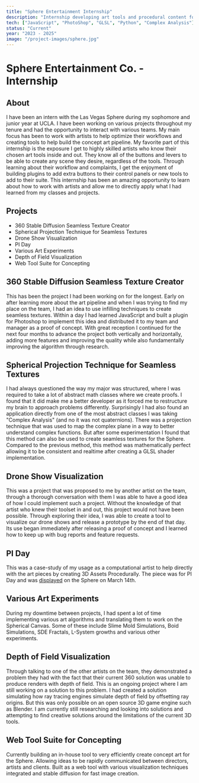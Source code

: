 ```yaml
---
title: "Sphere Entertainment Internship"
description: "Internship developing art tools and procedural content for the Las Vegas Sphere"
tech: ["JavaScript", "PhotoShop", "GLSL", "Python", "Complex Analysis"]
status: "Current"
year: "2023 - 2025"
image: "/project-images/sphere.jpg"
---
```


# Sphere Entertainment Co. - Internship

## About

I have been an intern with the Las Vegas Sphere during my sophomore and junior year at UCLA. I have been working on various projects throughout my tenure and had the opportunity to interact with various teams.
My main focus has been to work with artists to help optimize their workflows and creating tools to help build the concept art pipeline.
My favorite part of this internship is the exposure I get to highly skilled artists who know their chosen art tools inside and out.
They know all of the buttons and levers to be able to create any scene they desire, regardless of the tools. Through learning about their workflow and complaints, I get the enjoyment of building plugins to add extra buttons to their control panels or new tools to add to their suite.
This internship has been an amazing opportunity to learn about how to work with artists and allow me to directly apply what I had learned from my classes and projects.

## Projects

- 360 Stable Diffusion Seamless Texture Creator
- Spherical Projection Technique for Seamless Textures
- Drone Show Visualization
- PI Day
- Various Art Experiments
- Depth of Field Visualization
- Web Tool Suite for Concepting

## 360 Stable Diffusion Seamless Texture Creator

This has been the project I had been working on for the longest. Early on after learning more about the art pipeline and when I was trying to find my place on the team, I had an idea to use infilling techniques to create seamless textures.
Within a day I had learned JavaScript and built a plugin for Photoshop to implement this idea and distributed it to my team and manager as a proof of concept.
With great reception I continued for the next four months to advance the project both vertically and horizontally, adding more features and improving the quality while also fundamentally improving the algorithm through research.

## Spherical Projection Technique for Seamless Textures

I had always questioned the way my major was structured, where I was required to take a lot of abstract math classes where we create proofs. I found that it did make me a better developer as it forced me to restructure my brain to approach problems differently. Surprisingly I had also found an application directly from one of the most abstract classes I was taking "Complex Analysis" (and no it was not quaternions). There was a projection technique that was used to map the complex plane in a way to better understand complex functions. But after some experimentation I found that this method can also be used to create seamless textures for the Sphere. Compared to the previous method, this method was mathematically perfect allowing it to be consistent and realtime after creating a GLSL shader implementation.

## Drone Show Visualization

This was a project that was proposed to me by another artist on the team, through a thorough conversation with them I was able to have a good idea of how I could implement such a project. Without the knowledge of that artist who knew their toolset in and out, this project would not have been possible.
Through exploring their idea, I was able to create a tool to visualize our drone shows and release a prototype by the end of that day. Its use began immediately after releasing a proof of concept and I learned how to keep up with bug reports and feature requests.

## PI Day

This was a case-study of my usage as a computational artist to help directly with the art pieces by creating 3D Assets Procedurally. The piece was for PI Day and was [displayed](https://www.tiktok.com/@spherevegas/video/7346287393349061931) on the Sphere on March 14th.

## Various Art Experiments

During my downtime between projects, I had spent a lot of time implementing various art algorithms and translating them to work on the Spherical Canvas. Some of these include Slime Mold Simulations, Boid Simulations, SDE Fractals, L-System growths and various other experiments.

## Depth of Field Visualization

Through talking to one of the other artists on the team, they demonstrated a problem they had with the fact that their current 360 solution was unable to produce renders with depth of field.
This is an ongoing project where I am still working on a solution to this problem. I had created a solution simulating how ray tracing engines simulate depth of field by offsetting ray origins. But this was only possible on an open source 3D game engine such as Blender.
I am currently still researching and looking into solutions and attempting to find creative solutions around the limitations of the current 3D tools.

## Web Tool Suite for Concepting

Currently building an in-house tool to very efficiently create concept art for the Sphere. Allowing ideas to be rapidly communicated between directors, artists and clients. Built as a web tool with various visualization techniques integrated and stable diffusion for fast image creation.
